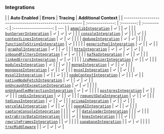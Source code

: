 ### Integrations

|                                                           | **Auto Enabled** | **Errors** | **Tracing** | **Additional Context** |
| --------------------------------------------------------- | :--------------: | :--------: | :---------: | :--------------------: | --- |
| [`amqplibIntegration`](./amqplib)                         |        ✓         |            |      ✓      |                        |
| [`bunServerIntegration`](./bunserver)                     |        ✓         |     ✓      |      ✓      |                        |
| [`consoleIntegration`](./console)                         |        ✓         |            |             |           ✓            |
| [`contextLinesIntegration`](./contextlines)               |        ✓         |     ✓      |             |                        |
| [`dedupeIntegration`](./dedupe)                           |        ✓         |     ✓      |             |                        |
| [`functionToStringIntegration`](./functiontostring)       |        ✓         |            |             |                        |
| [`genericPoolIntegration`](./genericpool)                 |        ✓         |            |      ✓      |                        |
| [`graphqlIntegration`](./graphql)                         |        ✓         |            |      ✓      |                        |
| [`httpIntegration`](./http)                               |        ✓         |     ✓      |      ✓      |           ✓            |
| [`inboundFiltersIntegration`](./inboundfilters)           |        ✓         |     ✓      |             |                        |
| [`kafkaIntegration`](./kafka)                             |        ✓         |            |      ✓      |                        |
| [`linkedErrorsIntegration`](./linkederrors)               |        ✓         |     ✓      |             |                        |
| [`lruMemoizerIntegration`](./lrumemoizer)                 |        ✓         |            |      ✓      |                        |
| [`modulesIntegration`](./modules)                         |        ✓         |            |             |           ✓            |
| [`mongoIntegration`](./mongo)                             |        ✓         |            |      ✓      |                        |
| [`mongooseIntegration`](./mongoose)                       |        ✓         |            |      ✓      |                        |
| [`mysqlIntegration`](./mysql)                             |        ✓         |            |      ✓      |                        |
| [`mysql2Integration`](./mysql2)                           |        ✓         |            |      ✓      |                        |
| [`nodeContextIntegration`](./nodecontext)                 |        ✓         |            |             |           ✓            |
| [`nativeNodeFetchIntegration`](./nodefetch)               |        ✓         |            |      ✓      |           ✓            |
| [`onUncaughtExceptionIntegration`](./onuncaughtexception) |        ✓         |     ✓      |             |                        |
| [`onUnhandledRejectionIntegration`](./unhandledrejection) |        ✓         |     ✓      |             |                        |
| [`postgresIntegration`](./postgres)                       |        ✓         |            |      ✓      |                        |
| [`redisIntegration`](./redis)                             |        ✓         |            |      ✓      |                        |
| [`requestDataIntegration`](./requestdata)                 |        ✓         |            |      ✓      |                        |
| [`tediousIntegration`](./tedious)                         |        ✓         |            |      ✓      |                        |
| [`prismaIntegration`](./prisma)                           |        ✓         |            |      ✓      |                        |
| [`vercelAiIntegration`](./vercelai)                       |        ✓         |            |      ✓      |                        |
| [`openAIIntegration`](./openai)                           |        ✓         |            |      ✓      |                        |
| [`captureConsoleIntegration`](./captureconsole)           |                  |            |             |           ✓            |
| [`dataloaderIntegration`](./dataloader)                   |                  |            |      ✓      |                        |
| [`extraErrorDataIntegration`](./extraerrordata)           |                  |            |             |           ✓            |
| [`knexIntegration`](./knex)                               |                  |            |      ✓      |                        |
| [`rewriteFramesIntegration`](./rewriteframes)             |                  |     ✓      |             |                        |
| [`supabaseIntegration`](./supabase)                       |                  |     ✓      |      ✓      |                        |     |
| [`trpcMiddleware`](./trpc)                                |                  |     ✓      |      ✓      |           ✓            |
